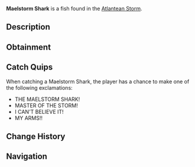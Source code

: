 {{FishInfobox
|image          = Maelstorm Shark.png
|rarity         = Legendary
|sea            = First Sea
|location       = [[Atlantean Storm]]
|sublocation    = 
|sources        = Fishing Rod
|radar_location = 
|prog_speed     = -60
|xp             = 1500
|weather        = Foggy
|time           = 
|season         = Autumn
|bait           = Truffle Worm
|base_weight    = 500
|base_value     = 3000
|weight_range   = 250
|base_chance    = 0.5
|base_resil     = 25
}}
'''Maelstorm Shark''' is a {{Rarity|Legendary}} fish found in the [[Atlantean Storm]].

== Description ==
{{Description|A legendary shark species that seems to control the very currents of the Atlantean Storm. Their presence is said to intensify the surrounding waters, creating massive whirlpools wherever they swim.|Bestiary Entry}}

== Obtainment ==
{{Fish Availability|
Grand Reef/Atlantean Storm
|top_rods      = 
Leviathan's Fang Rod\60650.33\241673.88;
Great Rod of Oscar\59234.38\160546.94;
Free Spirit Rod\55467.65\250053.73;
Astralhook Rod\54847.67\162126.23;
Ethereal Prism Rod\54557.9\161708.98;
Resourceful Rod\41489.65\126466.16;
Destiny Rod\43372.08\123860.9;
Trident Rod\49101.17\222194.45;
Frog Rod\42738.98\189990.29;
Azure Of Lagoon\49883.16\188609.99;
Long Rod\30077.94\137185.58;
Carbon Rod\21270.05\111653.27;
Seraphic Rod\52532.85\164481.89;
No-Life Rod\50865.56\173035.42;
Challenger's Rod\49257.93\162893.05;
Rod Of The Forgotten Fang\48044.83\155566.69;
Blazebringer Rod\43396.71\149807.09;
Rod Of The Exalted One\42235.31\132210.37;
Rod Of The Depths\42074.75\136693.11;
Zeus Rod\40441.14\139452.43;
Verdant Shear Rod\39937.66\141717.13;
Depthseeker Rod\37040.76\134537.7;
Avalanche Rod\32882.25\118449.86;
Volcanic Rod\31608.98\110493.08;
Steady Rod\10353.02\45094.22
|recommended   = Ethereal Prism Rod
}}

== Catch Quips ==
When catching a Maelstorm Shark, the player has a chance to make one of the following exclamations:
* THE MAELSTORM SHARK!
* MASTER OF THE STORM!
* I CAN'T BELIEVE IT!
* MY ARMS!!

== Change History ==
{{Change History|{{subst:Current Version}}}}

== Navigation ==
{{Fish Navbox|Atlantean Storm}}